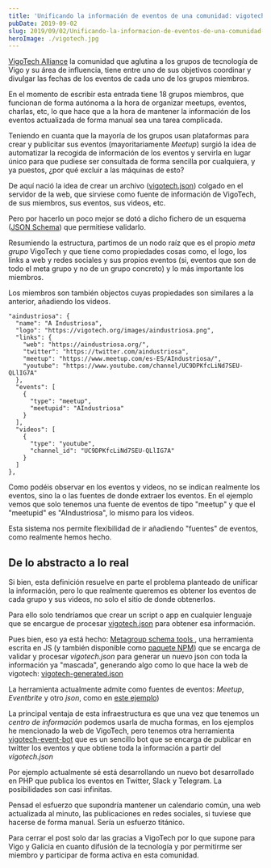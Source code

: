 ```yaml
---
title: 'Unificando la información de eventos de una comunidad: vigotech.json'
pubDate: 2019-09-02
slug: 2019/09/02/Unificando-la-informacion-de-eventos-de-una-comunidad-vigotech-json/
heroImage: ./vigotech.jpg
---
```


[VigoTech Alliance](https://vigotech.org/) la comunidad que aglutina a los grupos de tecnología de Vigo y su área de influencia, tiene entre uno de sus objetivos coordinar y divulgar las fechas de los eventos de cada uno de los grupos miembros.

En el momento de escribir esta entrada tiene 18 grupos miembros, que funcionan de forma autónoma a la hora de organizar meetups, eventos, charlas, etc, lo que hace que a la hora de mantener la información de los eventos actualizada de forma manual sea una tarea complicada.

Teniendo en cuanta que la mayoría de los grupos usan plataformas para crear y publicitar sus eventos (mayoritariamente _Meetup_) surgió la idea de automatizar la recogida de información de los eventos y servirla en lugar único para que pudiese ser consultada de forma sencilla por cualquiera, y ya puestos, ¿por qué excluir a las máquinas de esto?

De aquí nació la idea de crear un archivo ([vigotech.json](https://vigotech.org/vigotech.json)) colgado en el servidor de la web, que sirviese como fuente de información de VigoTech, de sus miembros, sus eventos, sus videos, etc.

Pero por hacerlo un poco mejor se dotó a dicho fichero de un esquema ([JSON Schema](https://github.com/VigoTech/vigotech.github.io/blob/source/static/vigotech-schema.json)) que permitiese validarlo.

Resumiendo la estructura, partimos de un nodo raíz que es el propio _meta grupo_ VigoTech y que tiene como propiedades cosas como, el logo, los links a web y redes sociales y sus propios eventos (si, eventos que son de todo el meta grupo y no de un grupo concreto) y lo más importante los miembros.

Los miembros son también objectos cuyas propiedades son similares a la anterior, añadiendo los videos.

```
"aindustriosa": {
  "name": "A Industriosa",
  "logo": "https://vigotech.org/images/aindustriosa.png",
  "links": {
    "web": "https://aindustriosa.org/",
    "twitter": "https://twitter.com/aindustriosa",
    "meetup": "https://www.meetup.com/es-ES/AIndustriosa/",
    "youtube": "https://www.youtube.com/channel/UC9DPKfcLiNd7SEU-QLlIG7A"
  },
  "events": [
    {
      "type": "meetup",
      "meetupid": "AIndustriosa"
    }
  ],
  "videos": [
    {
      "type": "youtube",
      "channel_id": "UC9DPKfcLiNd7SEU-QLlIG7A"
    }
  ]
},
```

Como podéis observar en los eventos y videos, no se indican realmente los eventos, sino la o las fuentes de donde extraer los eventos. En el ejemplo vemos que solo tenemos una fuente de eventos de tipo "meetup" y que el "meetupid" es "AIndustriosa", lo mismo para los videos.

Esta sistema nos permite flexibilidad de ir añadiendo "fuentes" de eventos, como realmente hemos hecho.

## De lo abstracto a lo real

Si bien, esta definición resuelve en parte el problema planteado de unificar la información, pero lo que realmente queremos es obtener los eventos de cada grupo y sus videos, no solo el sitio de donde obtenerlos.

Para ello solo tendríamos que crear un script o app en cualquier lenguaje que se encargue de procesar [vigotech.json](https://vigotech.org/vigotech.json) para obtener esa información.

Pues bien, eso ya está hecho: [Metagroup schema tools
](https://github.com/VigoTech/metagroup-schema-tools), una herramienta escrita en JS (y también disponible como [paquete NPM](https://www.npmjs.com/package/metagroup-schema-tools)) que se encarga de validar y procesar _vigotech.json_ para generar un nuevo json con toda la información ya "mascada", generando algo como lo que hace la web de vigotech: [vigotech-generated.json](https://vigotech.org/vigotech-generated.json)

La herramienta actualmente admite como fuentes de eventos: _Meetup_, _Eventbrite_ y otro _json_, como en [este ejemplo](https://www.python-vigo.es/events.json))

La principal ventaja de esta infraestructura es que una vez que tenemos un _centro de información_ podemos usarla de mucha formas, en los ejemplos he mencionado la web de VigoTech, pero tenemos otra herramienta [vigotech-event-bot](https://github.com/VigoTech/vigotech-event-bot) que es un sencillo bot que se encarga de publicar en twitter los eventos y que obtiene toda la información a partir del _vigotech.json_

Por ejemplo actualmente sé está desarrollando un nuevo bot desarrollado en PHP que publica los eventos en Twitter, Slack y Telegram. La posibilidades son casi infinitas.

Pensad el esfuerzo que supondría mantener un calendario común, una web actualizada al minuto, las publicaciones en redes sociales, si tuviese que hacerse de forma manual. Sería un esfuerzo titánico.

Para cerrar el post solo dar las gracias a VigoTech por lo que supone para Vigo y Galicia en cuanto difusión de la tecnología y por permitirme ser miembro y participar de forma activa en esta comunidad.
